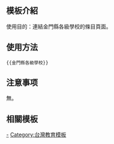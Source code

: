 <includeonly><!-- 在這裡加入模板的保護標識 --></includeonly><noinclude>{{Documentation subpage}}</noinclude>
<!-- 在本行下編輯模板說明 -->

== 模板介紹 ==

使用目的：連結金門縣各級學校的條目頁面。

== 使用方法 ==

<pre>{{金門縣各級學校}}</pre>

== 注意事项 ==

無。

== 相關模板 ==

{{台灣高等教育模板導航}}

<includeonly>
<!-- 本行下加入模板的分類 -->
[[Category:金門縣學校|-]]
[[Category:台灣教育模板]]
</includeonly>